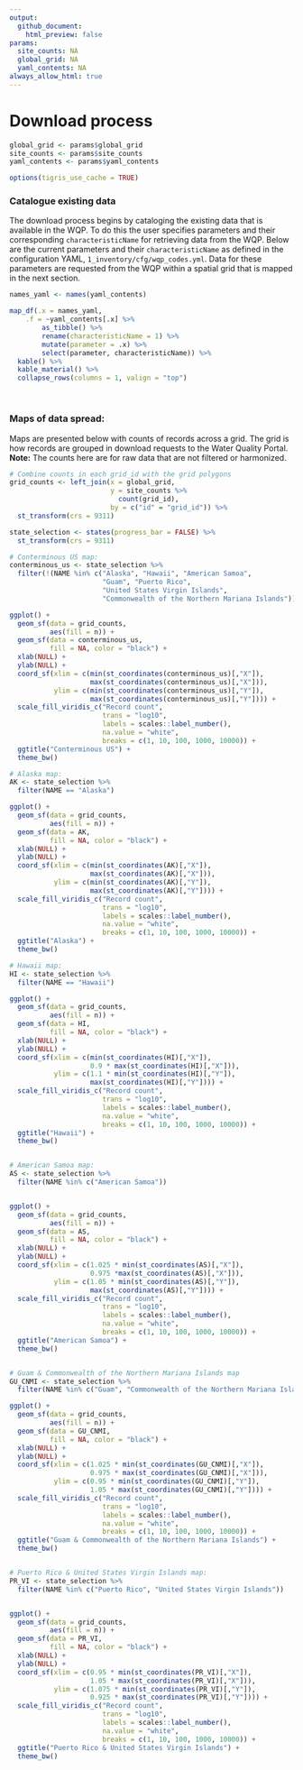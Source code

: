 ```yaml
---
output:
  github_document:
    html_preview: false
params:
  site_counts: NA
  global_grid: NA
  yaml_contents: NA
always_allow_html: true
---
```


# Download process

```r
global_grid <- params$global_grid
site_counts <- params$site_counts
yaml_contents <- params$yaml_contents

options(tigris_use_cache = TRUE)
```

### Catalogue existing data

The download process begins by cataloging the existing data that is available in the WQP. To do this the user specifies parameters and their corresponding `characteristicName` for retrieving data from the WQP. Below are the current parameters and their `characteristicName` as defined in the configuration YAML, `1_inventory/cfg/wqp_codes.yml`. Data for these parameters are requested from the WQP within a spatial grid that is mapped in the next section.

```r
names_yaml <- names(yaml_contents)

map_df(.x = names_yaml,
    .f = ~yaml_contents[.x] %>%
        as_tibble() %>%
        rename(characteristicName = 1) %>%
        mutate(parameter = .x) %>%
        select(parameter, characteristicName)) %>%
  kable() %>%
  kable_material() %>%
  collapse_rows(columns = 1, valign = "top")
```

<br>

### Maps of data spread:

Maps are presented below with counts of records across a grid. The grid is how records are grouped in download requests to the Water Quality Portal. **Note:** The counts here are for raw data that are not filtered or harmonized.

```r
# Combine counts in each grid_id with the grid polygons
grid_counts <- left_join(x = global_grid,
                         y = site_counts %>%
                           count(grid_id),
                         by = c("id" = "grid_id")) %>%
  st_transform(crs = 9311)

state_selection <- states(progress_bar = FALSE) %>%
  st_transform(crs = 9311)

# Conterminous US map:
conterminous_us <- state_selection %>%
  filter(!(NAME %in% c("Alaska", "Hawaii", "American Samoa",
                       "Guam", "Puerto Rico",
                       "United States Virgin Islands",
                       "Commonwealth of the Northern Mariana Islands")))

ggplot() +
  geom_sf(data = grid_counts,
          aes(fill = n)) +
  geom_sf(data = conterminous_us,
          fill = NA, color = "black") +
  xlab(NULL) +
  ylab(NULL) +
  coord_sf(xlim = c(min(st_coordinates(conterminous_us)[,"X"]),
                    max(st_coordinates(conterminous_us)[,"X"])),
           ylim = c(min(st_coordinates(conterminous_us)[,"Y"]),
                    max(st_coordinates(conterminous_us)[,"Y"]))) +
  scale_fill_viridis_c("Record count",
                       trans = "log10",
                       labels = scales::label_number(),
                       na.value = "white",
                       breaks = c(1, 10, 100, 1000, 10000)) +
  ggtitle("Conterminous US") +
  theme_bw()

# Alaska map:
AK <- state_selection %>%
  filter(NAME == "Alaska")

ggplot() +
  geom_sf(data = grid_counts,
          aes(fill = n)) +
  geom_sf(data = AK,
          fill = NA, color = "black") +
  xlab(NULL) +
  ylab(NULL) +
  coord_sf(xlim = c(min(st_coordinates(AK)[,"X"]),
                    max(st_coordinates(AK)[,"X"])),
           ylim = c(min(st_coordinates(AK)[,"Y"]),
                    max(st_coordinates(AK)[,"Y"]))) +
  scale_fill_viridis_c("Record count",
                       trans = "log10",
                       labels = scales::label_number(),
                       na.value = "white",
                       breaks = c(1, 10, 100, 1000, 10000)) +
  ggtitle("Alaska") +
  theme_bw()

# Hawaii map:
HI <- state_selection %>%
  filter(NAME == "Hawaii")

ggplot() +
  geom_sf(data = grid_counts,
          aes(fill = n)) +
  geom_sf(data = HI,
          fill = NA, color = "black") +
  xlab(NULL) +
  ylab(NULL) +
  coord_sf(xlim = c(min(st_coordinates(HI)[,"X"]),
                    0.9 * max(st_coordinates(HI)[,"X"])),
           ylim = c(1.1 * min(st_coordinates(HI)[,"Y"]),
                    max(st_coordinates(HI)[,"Y"]))) +
  scale_fill_viridis_c("Record count",
                       trans = "log10",
                       labels = scales::label_number(),
                       na.value = "white",
                       breaks = c(1, 10, 100, 1000, 10000)) +
  ggtitle("Hawaii") +
  theme_bw()


# American Samoa map:
AS <- state_selection %>%
  filter(NAME %in% c("American Samoa"))


ggplot() +
  geom_sf(data = grid_counts,
          aes(fill = n)) +
  geom_sf(data = AS,
          fill = NA, color = "black") +
  xlab(NULL) +
  ylab(NULL) +
  coord_sf(xlim = c(1.025 * min(st_coordinates(AS)[,"X"]),
                    0.975 *max(st_coordinates(AS)[,"X"])),
           ylim = c(1.05 * min(st_coordinates(AS)[,"Y"]),
                    max(st_coordinates(AS)[,"Y"]))) +
  scale_fill_viridis_c("Record count",
                       trans = "log10",
                       labels = scales::label_number(),
                       na.value = "white",
                       breaks = c(1, 10, 100, 1000, 10000)) +
  ggtitle("American Samoa") +
  theme_bw()


# Guam & Commonwealth of the Northern Mariana Islands map
GU_CNMI <- state_selection %>%
  filter(NAME %in% c("Guam", "Commonwealth of the Northern Mariana Islands"))

ggplot() +
  geom_sf(data = grid_counts,
          aes(fill = n)) +
  geom_sf(data = GU_CNMI,
          fill = NA, color = "black") +
  xlab(NULL) +
  ylab(NULL) +
  coord_sf(xlim = c(1.025 * min(st_coordinates(GU_CNMI)[,"X"]),
                    0.975 * max(st_coordinates(GU_CNMI)[,"X"])),
           ylim = c(0.95 * min(st_coordinates(GU_CNMI)[,"Y"]),
                    1.05 * max(st_coordinates(GU_CNMI)[,"Y"]))) +
  scale_fill_viridis_c("Record count",
                       trans = "log10",
                       labels = scales::label_number(),
                       na.value = "white",
                       breaks = c(1, 10, 100, 1000, 10000)) +
  ggtitle("Guam & Commonwealth of the Northern Mariana Islands") +
  theme_bw()


# Puerto Rico & United States Virgin Islands map:
PR_VI <- state_selection %>%
  filter(NAME %in% c("Puerto Rico", "United States Virgin Islands"))


ggplot() +
  geom_sf(data = grid_counts,
          aes(fill = n)) +
  geom_sf(data = PR_VI,
          fill = NA, color = "black") +
  xlab(NULL) +
  ylab(NULL) +
  coord_sf(xlim = c(0.95 * min(st_coordinates(PR_VI)[,"X"]),
                    1.05 * max(st_coordinates(PR_VI)[,"X"])),
           ylim = c(1.075 * min(st_coordinates(PR_VI)[,"Y"]),
                    0.925 * max(st_coordinates(PR_VI)[,"Y"]))) +
  scale_fill_viridis_c("Record count",
                       trans = "log10",
                       labels = scales::label_number(),
                       na.value = "white",
                       breaks = c(1, 10, 100, 1000, 10000)) +
  ggtitle("Puerto Rico & United States Virgin Islands") +
  theme_bw()

```
